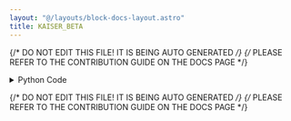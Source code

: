 ```yaml
---
layout: "@/layouts/block-docs-layout.astro"
title: KAISER_BETA
---
```


{/* DO NOT EDIT THIS FILE! IT IS BEING AUTO GENERATED */}
{/* PLEASE REFER TO THE CONTRIBUTION GUIDE ON THE DOCS PAGE */}


<PythonDocsDisplay docstring={docstring} />

<details>
<summary>Python Code</summary>

```python
from flojoy import OrderedPair, flojoy, Matrix, Scalar
import numpy as np
from collections import namedtuple
from typing import Literal

import scipy.signal


@flojoy
def KAISER_BETA(
    default: OrderedPair | Matrix,
) -> OrderedPair | Matrix | Scalar:
    """The KAISER_BETA node is based on a numpy or scipy function.

    The description of that function is as follows:

        Compute the Kaiser parameter 'beta', given the attenuation 'a'.

    Parameters
    ----------
    a : float
        The desired attenuation in the stopband and maximum ripple in
        the passband, in dB.  This should be a *positive* number.

    Returns
    -------
    DataContainer
        type 'ordered pair', 'scalar', or 'matrix'
    """

    result = scipy.signal.kaiser_beta(
        a=default.y,
    )

    if isinstance(result, np.ndarray):
        result = OrderedPair(x=default.x, y=result)
    else:
        assert isinstance(
            result, np.number | float | int
        ), f"Expected np.number, float or int for result, got {type(result)}"
        result = Scalar(c=float(result))

    return result

```

[Find this Flojoy Block on GitHub](https://github.com/flojoy-ai/blocks/blob/main/blocks/SCIPY/SIGNAL/KAISER_BETA/KAISER_BETA.py)

</details>

{/* DO NOT EDIT THIS FILE! IT IS BEING AUTO GENERATED */}
{/* PLEASE REFER TO THE CONTRIBUTION GUIDE ON THE DOCS PAGE */}
